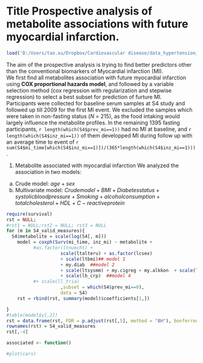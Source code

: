 Title Prospective analysis of metabolite associations with future myocardial infarction.
========================================================
```r
load('D:/Users/tao.xu/Dropbox/Cardiovascular disease/data_hypertension_2.RData')
```


The aim of the prospective analysis is trying to find better predictors other than the conventional biomarkers of Myocardial infarction (MI).  
We first find all metabolites association with future myocardial infarction using __COX proportional hazards model__, and followed by a variable selection method (cox regression with regularization and stepwise regression) to select a best subset for prediction of furture MI.  
Participants were collected for baseline serum samples at S4 study and followed up till 2009 for the first MI event. We excluded the samples which were taken in non-fasting status (_N_ = 215), as the food intaking would largely influence the metabolite profiles. In the remaining 1395 fasting participants, `r length(which(S4$prev_mi==1))` had no MI at baseline, and `r length(which(S4$inz_mi==1))` of them developped MI during follow up with an average time to event of `r sum(S4$mi_time[which(S4$inz_mi==1)])/(365*length(which(S4$inz_mi==1)))`.  

1. Metabolite associated with myocardial infarction
We analyzed the association in two models:  
a. Crude model: $age + sex$
b. Multivariate model: $Crude model+ BMI + Diabetes status + systolic blood pressure + Smoking + alcohol consumption + total cholesterol + HDL + C-reactive protein$ 
```r
require(survival)
rst = NULL; 
#rst1 = NULL;rst2 = NULL; rst3 = NULL
for (m in S4_valid_measures){
  S4$metabolite = scale(log(S4[, m]))
	model = coxph(Surv(mi_time, inz_mi) ~ metabolite + 
          #as.factor(ltnuecht) +
					scale(ltalteru) + as.factor(lcsex)
					+ scale(ltbmi)## model 1
					+ my.diab  ##model 2
					+ scale(ltsysmm) + my.cigreg + my.alkkon  + scale(ll_chola) + scale(ll_hdla) ##model 3
	 				+ scale(lh_crp)  ##model 4
          #+ scale(ll_tria)
					,subset = which(S4$prev_mi==0),
					data = S4)
	rst = rbind(rst, summary(model)$coefficients[1,])

}
#table(model$y[,2])
rst = data.frame(rst, FDR = p.adjust(rst[,5], method = "BH"), bonferroni = p.adjust(rst[,5], method = "bonferroni"))
rownames(rst) = S4_valid_measures
rst[,-4]

associated <- function()
```



```r
#plot(cars)
```

